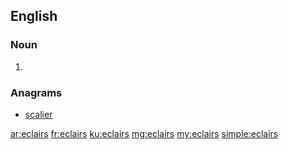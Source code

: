 ==English==

===Noun===
{{head|en|noun plural form}}

# {{plural of|eclair|lang=en}}

===Anagrams===
* [[scalier#English|scalier]]

[[ar:eclairs]]
[[fr:eclairs]]
[[ku:eclairs]]
[[mg:eclairs]]
[[my:eclairs]]
[[simple:eclairs]]
